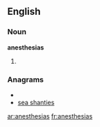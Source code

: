 ==English==

===Noun===
'''anesthesias'''

# {{plural of|[[anesthesia]]}}

===Anagrams===
* {{alphagram|aaeehinssst}}
* [[sea shanties#English|sea shanties]]


[[ar:anesthesias]]
[[fr:anesthesias]]